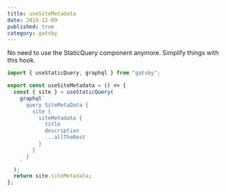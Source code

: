 ```yaml
---
title: useSiteMetadata
date: 2019-12-09
published: true
category: gatsby
---
```


<Text>No need to use the StaticQuery component anymore. Simplify things with this hook. </Text>

```js
import { useStaticQuery, graphql } from "gatsby";

export const useSiteMetadata = () => {
  const { site } = useStaticQuery(
    graphql`
      query SiteMetaData {
        site {
          siteMetadata {
            title
            description
            ...allTheRest
          }
        }
      }
    `
  );
  return site.siteMetadata;
};
```